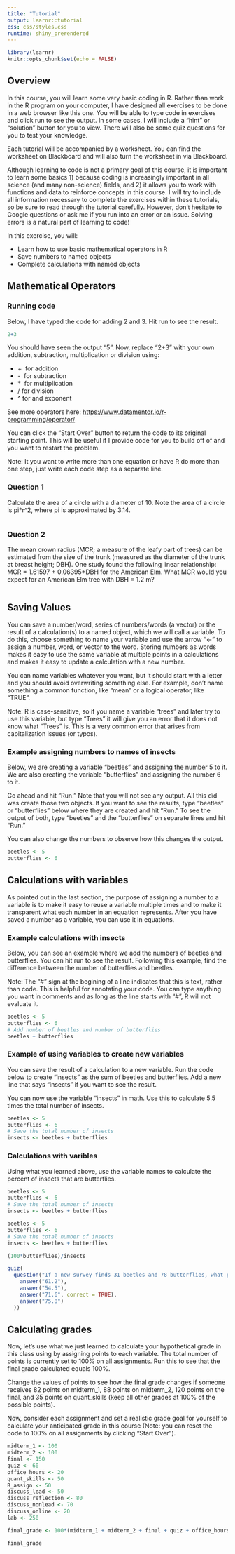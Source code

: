 ```yaml
---
title: "Tutorial"
output: learnr::tutorial
css: css/styles.css
runtime: shiny_prerendered
---
```


```r
library(learnr)
knitr::opts_chunk$set(echo = FALSE)
```

## Overview
In this course, you will learn some very basic coding in R. Rather than work in the R program on your computer, I have designed all exercises to be done in a web browser like this one. You will be able to type code in exercises and click run to see the output. In some cases, I will include a "hint" or "solution" button for you to view. There will also be some quiz questions for you to test your knowledge. 

Each tutorial will be accompanied by a worksheet. You can find the worksheet on Blackboard and will also turn the worksheet in via Blackboard. 

Although learning to code is not a primary goal of this course, it is important to learn some basics 1) because coding is increasingly important in all science (and many non-science) fields, and 2) it allows you to work with functions and data to reinforce concepts in this course. I will try to include all information necessary to complete the exercises within these tutorials, so be sure to read through the tutorial carefully. However, don't hesitate to Google questions or ask me if you run into an error or an issue. Solving errors is a natural part of learning to code!

In this exercise, you will:

* Learn how to use basic mathematical operators in R
* Save numbers to named objects
* Complete calculations with named objects

## Mathematical Operators

### Running code

Below, I have typed the code for adding 2 and 3. Hit run to see the result. 

```r
2+3
```

You should have seen the output "5". Now, replace "2+3" with your own addition, subtraction, multiplication or division using:

* \+\  for addition
* \-\  for subtraction
* \*\  for multiplication
* /  for division
* ^  for and exponent

See more operators here: <https://www.datamentor.io/r-programming/operator/>

You can click the "Start Over" button to return the code to its original starting point. This will be useful if I provide code for you to build off of and you want to restart the problem. 

Note: It you want to write more than one equation or have R do more than one step, just write each code step as a separate line. 

### Question 1

Calculate the area of a circle with a diameter of 10. Note the area of a circle is pi*r^2, where pi is approximated by 3.14. 

```r

```

### Question 2

The mean crown radius (MCR; a measure of the leafy part of trees) can be estimated from the size of the trunk (measured as the diameter of the trunk at breast height; DBH). One study found the following linear relationship: MCR = 1.61597 + 0.06395*DBH for the American Elm. What MCR would you expect for an American Elm tree with DBH = 1.2 m? 


```r

```

## Saving Values

You can save a number/word, series of numbers/words (a vector) or the result of a calculation(s) to a named object, which we will call a variable. To do this, choose something to name your variable and use the arrow "<-" to assign a number, word, or vector to the word. Storing numbers as words makes it easy to use the same variable at multiple points in a calculations and makes it easy to update a calculation with a new number. 

You can name variables whatever you want, but it should start with a letter and you should avoid overwriting something else. For example, don't name something a common function, like "mean" or a logical operator, like "TRUE".

Note: R is case-sensitive, so if you name a variable "trees" and later try to use this variable, but type "Trees" it will give you an error that it does not know what "Trees" is. This is a very common error that arises from capitalization issues (or typos). 


### Example assigning numbers to names of insects
Below, we are creating a variable "beetles" and assigning the number 5 to it. We are also creating the variable "butterflies" and assigning the number 6 to it. 

Go ahead and hit "Run." Note that you will not see any output. All this did was create those two objects. If you want to see the results, type "beetles" or "butterflies" below where they are created and hit "Run." To see the output of both, type "beetles" and the "butterflies" on separate lines and hit "Run."

You can also change the numbers to observe how this changes the output. 

```r
beetles <- 5
butterflies <- 6

```


## Calculations with variables

As pointed out in the last section, the purpose of assigning a number to a variable is to make it easy to reuse a variable multiple times and to make it transparent what each number in an equation represents. After you have saved a number as a variable, you can use it in equations. 

### Example calculations with insects

Below, you can see an example where we add the numbers of beetles and butterflies. You can hit run to see the result. Following this example, find the difference between the number of butterflies and beetles. 

Note: The "#" sign at the begining of a line indicates that this is text, rather than code. This is helpful for annotating your code. You can type anything you want in comments and as long as the line starts with "#", R will not evaluate it.

```r
beetles <- 5
butterflies <- 6
# Add number of beetles and number of butterflies
beetles + butterflies

```


### Example of using variables to create new variables

You can save the result of a calculation to a new variable. Run the code below to create "insects" as the sum of beetles and butterflies. Add a new line that says "insects" if you want to see the result. 

You can now use the variable "insects" in math. Use this to calculate 5.5 times the total number of insects. 

```r
beetles <- 5
butterflies <- 6
# Save the total number of insects 
insects <- beetles + butterflies

```


### Calculations with varibles

Using what you learned above, use the variable names to calculate the percent of insects that are butterflies. 

```r
beetles <- 5
butterflies <- 6
# Save the total number of insects 
insects <- beetles + butterflies

```

```r
beetles <- 5
butterflies <- 6
# Save the total number of insects 
insects <- beetles + butterflies

(100*butterflies)/insects
```

```r
quiz(
  question("If a new survey finds 31 beetles and 78 butterflies, what percent of the insects are now butterflies?",
    answer("61.2"),
    answer("54.5"),
    answer("71.6", correct = TRUE),
    answer("75.8")
  ))
```


## Calculating grades

Now, let's use what we just learned to calculate your hypothetical grade in this class using by assigning points to each variable. The total number of points is currently set to 100% on all assignments. Run this to see that the final grade calculated equals 100%. 

Change the values of points to see how the final grade changes if someone receives 82 points on midterm_1, 88 points on midterm_2, 120 points on the final, and 35 points on quant_skills (keep all other grades at 100% of the possible points). 

Now, consider each assignment and set a realistic grade goal for yourself to calculate your anticipated grade in this course (Note: you can reset the code to 100% on all assignments by clicking "Start Over"). 

```r
midterm_1 <- 100
midterm_2 <- 100
final <- 150
quiz <- 60
office_hours <- 20
quant_skills <- 50
R_assign <- 50
discuss_lead <- 50
discuss_reflection <- 80
discuss_nonlead <- 70
discuss_online <- 20
lab <- 250

final_grade <- 100*(midterm_1 + midterm_2 + final + quiz + office_hours + quant_skills + R_assign + discuss_lead + discuss_reflection + discuss_nonlead + discuss_online + lab)/1000

final_grade
```

